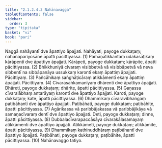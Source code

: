 ```yaml
---
title: "2.1.2.4.3 Nahānavagga"
tableOfContents: false
sidebar:
  order: 3
type: "tipitaka"
basket: "vi"
book: "pari"
---
```



<DynamicBreadcrumb />

<Division number="233" book="pari" e="ch" v="5" p="133">

<Paragraph number="899" book="pari">
Naggā nahāyantī dve āpattiyo āpajjati. Nahāyati, payoge dukkaṭaṃ; nahānapariyosāne āpatti pācittiyassa. (1)
</Paragraph>

<Paragraph number="900" book="pari">
Pamāṇātikkantaṃ udakasāṭikaṃ kārāpentī dve āpattiyo āpajjati. Kārāpeti, payoge dukkaṭaṃ; kārāpite, āpatti pācittiyassa. (2)
</Paragraph>

<Paragraph number="901" book="pari">
Bhikkhuniyā cīvaraṃ visibbetvā vā visibbāpetvā vā neva sibbentī na sibbāpanāya ussukkaṃ karontī ekaṃ āpattiṃ āpajjati. Pācittiyaṃ. (3)
</Paragraph>

<Paragraph number="902" book="pari">
Pañcāhikaṃ saṅghāṭicāraṃ atikkāmentī ekaṃ āpattiṃ āpajjati. Pācittiyaṃ. (4)
</Paragraph>

<Paragraph number="903" book="pari">
Cīvarasaṅkamanīyaṃ dhārentī dve āpattiyo āpajjati. Dhāreti, payoge dukkaṭaṃ; dhārite, āpatti pācittiyassa. (5)
</Paragraph>

<Paragraph number="904" book="pari">
Gaṇassa cīvaralābhaṃ antarāyaṃ karontī dve āpattiyo āpajjati. Karoti, payoge dukkaṭaṃ; kate, āpatti pācittiyassa. (6)
</Paragraph>

<Paragraph number="905" book="pari">
Dhammikaṃ cīvaravibhaṅgaṃ paṭibāhantī dve āpattiyo āpajjati. Paṭibāhati, payoge dukkaṭaṃ; paṭibāhite, āpatti pācittiyassa. (7)
</Paragraph>

<Paragraph number="906" book="pari">
Agārikassa vā paribbājakassa vā paribbājikāya vā samaṇacīvaraṃ dentī dve āpattiyo āpajjati. Deti, payoge dukkaṭaṃ; dinne, āpatti pācittiyassa. (8)
</Paragraph>

<Paragraph number="907" book="pari">
Dubbalacīvarapaccāsāya cīvarakālasamayaṃ atikkāmentī dve āpattiyo āpajjati. Atikkāmeti, payoge dukkaṭaṃ; atikkāmite, āpatti pācittiyassa. (9)
</Paragraph>

<Paragraph number="908" book="pari">
Dhammikaṃ kathinuddhāraṃ paṭibāhantī dve āpattiyo āpajjati. Paṭibāhati, payoge dukkaṭaṃ; paṭibāhite, āpatti pācittiyassa. (10)

</Paragraph>
</Division>

<Paragraph number="909" type="center" book="pari">
Nahānavaggo tatiyo.
</Paragraph>